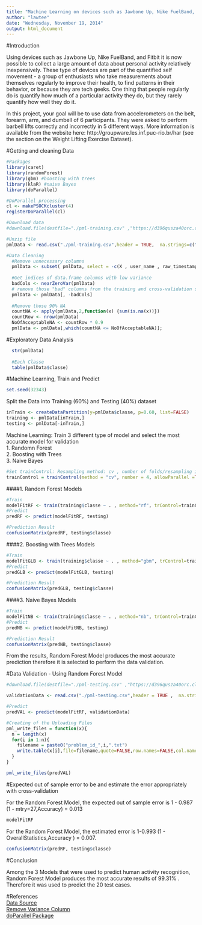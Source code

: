 ```yaml
---
title: "Machine Learning on devices such as Jawbone Up, Nike FuelBand, and Fitbit to predict human activity recognition(i.e sitting-down, standing-up, standing, walking, and sitting)"
author: "lawtee"
date: "Wednesday, November 19, 2014"
output: html_document
---
```

   
#Introduction   
   
Using devices such as Jawbone Up, Nike FuelBand, and Fitbit it is now possible to collect a large amount of data about personal activity relatively inexpensively. These type of devices are part of the quantified self movement - a group of enthusiasts who take measurements about themselves regularly to improve their health, to find patterns in their behavior, or because they are tech geeks. One thing that people regularly do is quantify how much of a particular activity they do, but they rarely quantify how well they do it. 

In this project, your goal will be to use data from accelerometers on the belt, forearm, arm, and dumbell of 6 participants. They were asked to perform barbell lifts correctly and incorrectly in 5 different ways. More information is available from the website here: http://groupware.les.inf.puc-rio.br/har (see the section on the Weight Lifting Exercise Dataset).
   
#Getting and cleaning Data   

```r
#Packages
library(caret)
library(randomForest)
library(gbm) #boosting with trees
library(klaR) #naive Bayes
library(doParallel)

#DoParallel processing
cl <- makePSOCKcluster(4)
registerDoParallel(cl)

#Download data
#download.file(destfile="./pml-training.csv" ,"https://d396qusza40orc.cloudfront.net/predmachlearn/pml-training.csv" ,method = "auto")

#Unzip file
pmlData <- read.csv("./pml-training.csv",header = TRUE,  na.strings=c("NA","")) 

#Data Cleaning
  #Remove unnecessary columns
  pmlData <- subset( pmlData, select = -c(X , user_name , raw_timestamp_part_1, raw_timestamp_part_2, cvtd_timestamp, new_window, num_window ) )
  
  #Get indices of data.frame columns with low variance
  badCols <- nearZeroVar(pmlData)
  # remove those "bad" columns from the training and cross-validation sets
  pmlData <- pmlData[, -badCols]
  
  #Remove those 90% NA
  countNA <- apply(pmlData,2,function(x) {sum(is.na(x))})
  countRow <- nrow(pmlData)
  NoOfAcceptableNA <- countRow * 0.9
  pmlData <- pmlData[,which(countNA <= NoOfAcceptableNA)];

```
   
#Exploratory Data Analysis   
  
```r
  str(pmlData)  
      
  #Each Classe
  table(pmlData$classe)
```
   
#Machine Learning, Train and Predict   
   
```r
set.seed(32343)
```

Split the Data into Training (60%) and Testing (40%) dataset   
   
```r
inTrain <- createDataPartition(y=pmlData$classe, p=0.60, list=FALSE)
training <- pmlData[inTrain,]
testing <- pmlData[-inTrain,]
```   

Machine Learning: Train 3 different type of model and select the most accurate model for validation    
1. Randomn Forest   
2. Boosting with Trees    
3. Naive Bayes   

```r
#Set trainControl: Resampling method: cv , number of folds/resampling iterations=4 and ParallelProcessing=TRUE
trainControl = trainControl(method = "cv", number = 4, allowParallel =TRUE);
```

####1. Random Forest Models   
```r
#Train
modelFitRF <- train(training$classe ~ . , method="rf", trControl=trainControl, data=training)
#Predict
predRF <- predict(modelFitRF, testing)
```
```r
#Prediction Result  
confusionMatrix(predRF, testing$classe)
```   

####2. Boosting with Trees Models   
```r
#Train
modelFitGLB <- train(training$classe ~ . , method="gbm", trControl=trainControl, data=training)
#Predict
predGLB <- predict(modelFitGLB, testing) 
```
```r
#Prediction Result  
confusionMatrix(predGLB, testing$classe)
```  

####3. Naive Bayes Models   
```r
#Train
modelFitNB <- train(training$classe ~ . , method="nb", trControl=trainControl, data=training)
#Predict
predNB <- predict(modelFitNB, testing) 
```
```r
#Prediction Result  
confusionMatrix(predNB, testing$classe)
```  

From the results, Random Forest Model produces the most accurate prediction therefore it is selected to perform the data validation.

#Data Validation - Using Random Forest Model    

```r
#download.file(destfile="./pml-testing.csv" ,"https://d396qusza40orc.cloudfront.net/predmachlearn/pml-testing.csv" ,method = "auto")

validationData <- read.csv("./pml-testing.csv",header = TRUE ,  na.strings=c("NA",""))

#Predict
predVAL <- predict(modelFitRF, validationData) 

#Creating of the Uploading Files
pml_write_files = function(x){
  n = length(x)
  for(i in 1:n){
    filename = paste0("problem_id_",i,".txt")
    write.table(x[i],file=filename,quote=FALSE,row.names=FALSE,col.names=FALSE)
  }
}

pml_write_files(predVAL)

```  

#Expected out of sample error to be and estimate the error appropriately with cross-validation
    
For the Random Forest Model, the expected out of sample error is 1 - 0.987 (1 - mtry=27,Accuracy) = 0.013
    
```r
modelFitRF
```
    
For the Random Forest Model, the estimated error is 1-0.993 (1 - OverallStatistics,Accuracy ) = 0.007.   
   
```r
confusionMatrix(predRF, testing$classe)
```

#Conclusion   
   
Among the 3 Models that were used to predict human activity recognition, Random Forest Model produces the most accurate results of 99.31% . Therefore it was used to predict the 20 test cases.
   
   
#References   
[Data Source](http://groupware.les.inf.puc-rio.br/har)    
[Remove Variance Column](https://gist.github.com/bdewilde/3965255)     
[doParallel Package](http://cran.r-project.org/web/packages/doParallel/doParallel.pdf)    
